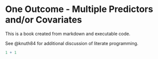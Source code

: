 # One Outcome - Multiple Predictors and/or Covariates

This is a book created from markdown and executable code.

See @knuth84 for additional discussion of literate programming.

```r
1 + 1
```
